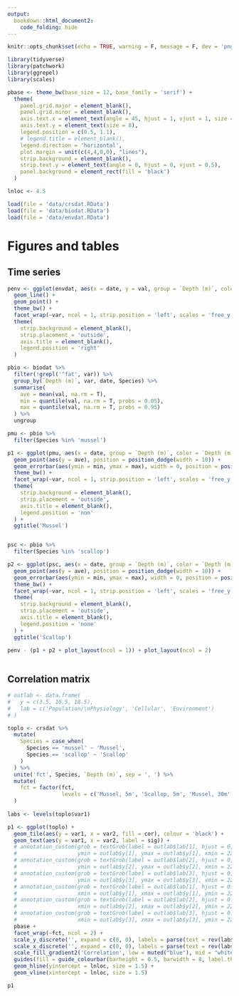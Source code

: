 ```yaml
---
output: 
  bookdown::html_document2:
    code_folding: hide
---
```


```r
knitr::opts_chunk$set(echo = TRUE, warning = F, message = F, dev = 'png', fig.path = 'figs/', dev.args = list(family = 'serif'))

library(tidyverse)
library(patchwork)
library(ggrepel)
library(scales)

pbase <- theme_bw(base_size = 12, base_family = 'serif') + 
  theme(
    panel.grid.major = element_blank(), 
    panel.grid.minor = element_blank(), 
    axis.text.x = element_text(angle = 45, hjust = 1, vjust = 1, size = 8), 
    axis.text.y = element_text(size = 8),
    legend.position = c(0.5, 1.1),
    # legend.title = element_blank(),
    legend.direction = 'horizontal',
    plot.margin = unit(c(4,4,0,0), "lines"),
    strip.background = element_blank(), 
    strip.text.y = element_text(angle = 0, hjust = 0, vjust = 0.5), 
    panel.background = element_rect(fill = 'black')
  ) 

lnloc <- 4.5

load(file = 'data/crsdat.RData')
load(file = 'data/biodat.RData')
load(file = 'data/envdat.RData')

```

# Figures and tables {.tabset}

## Time series

```r
penv <- ggplot(envdat, aes(x = date, y = val, group = `Depth (m)`, color = `Depth (m)`)) + 
  geom_line() + 
  geom_point() + 
  theme_bw() + 
  facet_wrap(~var, ncol = 1, strip.position = 'left', scales = 'free_y') + 
  theme(
    strip.background = element_blank(), 
    strip.placement = 'outside', 
    axis.title = element_blank(), 
    legend.position = 'right'
  )

pbio <- biodat %>%
  filter(!grepl('^fat', var)) %>% 
  group_by(`Depth (m)`, var, date, Species) %>% 
  summarise(
    ave = mean(val, na.rm = T),
    min = quantile(val, na.rm = T, probs = 0.05),
    max = quantile(val, na.rm = T, probs = 0.95)
  ) %>% 
  ungroup

pmu <- pbio %>% 
  filter(Species %in% 'mussel')

p1 <- ggplot(pmu, aes(x = date, group = `Depth (m)`, color = `Depth (m)`)) + 
  geom_point(aes(y = ave), position = position_dodge(width = 10)) + 
  geom_errorbar(aes(ymin = min, ymax = max), width = 0, position = position_dodge(width = 10)) + 
  theme_bw() + 
  facet_wrap(~var, ncol = 1, strip.position = 'left', scales = 'free_y') + 
  theme(
    strip.background = element_blank(), 
    strip.placement = 'outside', 
    axis.title = element_blank(), 
    legend.position = 'non'
  ) + 
  ggtitle('Mussel')


psc <- pbio %>% 
  filter(Species %in% 'scallop')

p2 <- ggplot(psc, aes(x = date, group = `Depth (m)`, color = `Depth (m)`)) + 
  geom_point(aes(y = ave), position = position_dodge(width = 10)) + 
  geom_errorbar(aes(ymin = min, ymax = max), width = 0, position = position_dodge(width = 10)) + 
  theme_bw() + 
  facet_wrap(~var, ncol = 1, strip.position = 'left', scales = 'free_y') + 
  theme(
    strip.background = element_blank(), 
    strip.placement = 'outside', 
    axis.title = element_blank(), 
    legend.position = 'none'
  ) + 
  ggtitle('Scallop')

penv - (p1 + p2 + plot_layout(ncol = 1)) + plot_layout(ncol = 2)
         
```

## Correlation matrix

```r

# outlab <- data.frame(
#   y = c(3.5, 10.5, 18.5), 
#   lab = c('Population/\nPhysiology', 'Cellular', 'Environment')
# )

toplo <- crsdat %>% 
  mutate(
    Species = case_when(
      Species == 'mussel' ~ 'Mussel', 
      Species == 'scallop' ~ 'Scallop'
    )
  ) %>% 
  unite('fct', Species, `Depth (m)`, sep = ', ') %>% 
  mutate(
    fct = factor(fct, 
                 levels = c('Mussel, 5m', 'Scallop, 5m', 'Mussel, 30m', 'Scallop, 30m'))
  )
  
labs <- levels(toplo$var1)

p1 <- ggplot(toplo) + 
  geom_tile(aes(y = var1, x = var2, fill = cor), colour = 'black') + 
  geom_text(aes(y = var1, x = var2, label = sig)) +
  # annotation_custom(grob = textGrob(label = outlab$lab[1], hjust = 0, gp = gpar(cex = 0.7)),
  #                   ymin = outlab$y[1], ymax = outlab$y[1], xmin = 22, xmax = 22) +
  # annotation_custom(grob = textGrob(label = outlab$lab[2], hjust = 0, gp = gpar(cex = 0.7)),
  #                   ymin = outlab$y[2], ymax = outlab$y[2], xmin = 22, xmax = 22) +  
  # annotation_custom(grob = textGrob(label = outlab$lab[3], hjust = 0, gp = gpar(cex = 0.7)),
  #                   ymin = outlab$y[3], ymax = outlab$y[3], xmin = 22, xmax = 22) +
  # annotation_custom(grob = textGrob(label = outlab$lab[1], hjust = 0.5, gp = gpar(cex = 0.7)),
  #                   xmin = outlab$y[1], xmax = outlab$y[1], ymin = 22.5, ymax = 22.5) +
  # annotation_custom(grob = textGrob(label = outlab$lab[2], hjust = 0.5, gp = gpar(cex = 0.7)),
  #                   xmin = outlab$y[2], xmax = outlab$y[2], ymin = 22.5, ymax = 22.5) +  
  # annotation_custom(grob = textGrob(label = outlab$lab[3], hjust = 0.5, gp = gpar(cex = 0.7)),
  #                   xmin = outlab$y[3], xmax = outlab$y[3], ymin = 22.5, ymax = 22.5) +
  pbase +
  facet_wrap(~fct, ncol = 2) +
  scale_y_discrete('', expand = c(0, 0), labels = parse(text = rev(labs))) + 
  scale_x_discrete('', expand = c(0, 0), labels = parse(text = rev(labs))) +
  scale_fill_gradient2('Correlation', low = muted("blue"), mid = "white", high = muted("green"), midpoint = 0) +
  guides(fill = guide_colourbar(barheight = 0.5, barwidth = 8, label.theme = element_text(size = 9, angle = 0))) +
  geom_hline(yintercept = lnloc, size = 1.5) +
  geom_vline(xintercept = lnloc, size = 1.5)  

p1
```

